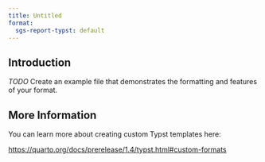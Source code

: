 ```yaml
---
title: Untitled
format:
  sgs-report-typst: default
---
```


## Introduction

*TODO* Create an example file that demonstrates the formatting and features of your format.

## More Information

You can learn more about creating custom Typst templates here: 

<https://quarto.org/docs/prerelease/1.4/typst.html#custom-formats>



